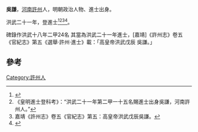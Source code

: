 '''吳謙'''，[[河南|河南]][[許州|許州]]人，明朝政治人物、進士出身。

洪武二十一年，登進士<ref>{{cite book|title=浙江大学学报: 人文社会科学版, Volume 37, Issues 1-6|url=http://books.google.com/books?id=SDUyAQAAIAAJ|year=2007|publisher=浙江大学|pages=78–80}}</ref><ref>《皇明進士登科考》：“洪武二十一年第二甲一十五名賜進士出身吳謙，河南許州人。”</ref><ref>嘉靖《許州志》卷五《官紀志》第五：高皇帝洪武戊辰吳謙。</ref><ref>{{cite book|title=文献- 2008|url=http://books.google.com/books?id=cYASAQAAMAAJ|year=2008|publisher=书目文献出版社|page=48}}</ref>。

碑錄作洪武十八年二甲24名 其當為洪武二十一年進士，[嘉靖]《許州志》卷五《官紀志》第五《選舉·許州·進士》載：「高皇帝洪武戊辰 吳謙。」

==參考==
{{reflist}}
{{明朝人物小作品}}
{{洪武二十一年戊辰科殿試金榜}}
[[Category:許州人|Category:許州人]]